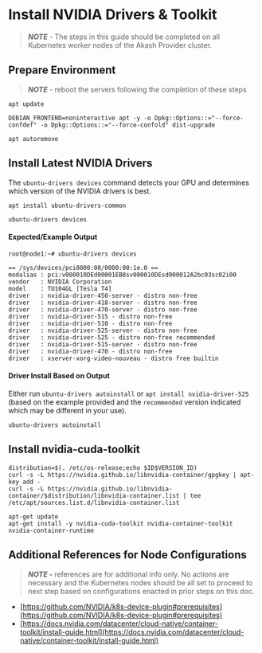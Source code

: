 # Install NVIDIA Drivers & Toolkit

> _**NOTE**_ - The steps in this guide should be completed on all Kubernetes worker nodes of the Akash Provider cluster.

## Prepare Environment

> _**NOTE**_ - reboot the servers following the completion of these steps

```
apt update

DEBIAN_FRONTEND=noninteractive apt -y -o Dpkg::Options::="--force-confdef" -o Dpkg::Options::="--force-confold" dist-upgrade

apt autoremove
```

## Install Latest NVIDIA Drivers

The `ubuntu-drivers devices` command detects your GPU and determines which version of the NVIDIA drivers is best.

```
apt install ubuntu-drivers-common

ubuntu-drivers devices
```

#### Expected/Example Output

```
root@node1:~# ubuntu-drivers devices

== /sys/devices/pci0000:00/0000:00:1e.0 ==
modalias : pci:v000010DEd00001EB8sv000010DEsd000012A2bc03sc02i00
vendor   : NVIDIA Corporation
model    : TU104GL [Tesla T4]
driver   : nvidia-driver-450-server - distro non-free
driver   : nvidia-driver-418-server - distro non-free
driver   : nvidia-driver-470-server - distro non-free
driver   : nvidia-driver-515 - distro non-free
driver   : nvidia-driver-510 - distro non-free
driver   : nvidia-driver-525-server - distro non-free
driver   : nvidia-driver-525 - distro non-free recommended
driver   : nvidia-driver-515-server - distro non-free
driver   : nvidia-driver-470 - distro non-free
driver   : xserver-xorg-video-nouveau - distro free builtin
```

#### Driver Install Based on Output

Either run `ubuntu-drivers autoinstall` or `apt install nvidia-driver-525` (based on the example provided and the `recommended` version indicated which may be different in your use).

```
ubuntu-drivers autoinstall
```

## Install nvidia-cuda-toolkit

```
distribution=$(. /etc/os-release;echo $ID$VERSION_ID)
curl -s -L https://nvidia.github.io/libnvidia-container/gpgkey | apt-key add -
curl -s -L https://nvidia.github.io/libnvidia-container/$distribution/libnvidia-container.list | tee /etc/apt/sources.list.d/libnvidia-container.list

apt-get update
apt-get install -y nvidia-cuda-toolkit nvidia-container-toolkit nvidia-container-runtime
```

## Additional References for Node Configurations

> _**NOTE -**_ references are for additional info only.  No actions are necessary and the Kubernetes nodes should be all set to proceed to next step based on configurations enacted in prior steps on this doc.

* [https://github.com/NVIDIA/k8s-device-plugin#prerequisites](https://github.com/NVIDIA/k8s-device-plugin#prerequisites)
* [https://docs.nvidia.com/datacenter/cloud-native/container-toolkit/install-guide.html](https://docs.nvidia.com/datacenter/cloud-native/container-toolkit/install-guide.html)
